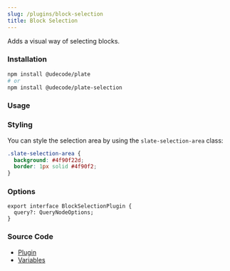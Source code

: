 ```yaml
---
slug: /plugins/block-selection
title: Block Selection
---
```


Adds a visual way of selecting blocks.

### Installation

```bash npm2yarn
npm install @udecode/plate
# or
npm install @udecode/plate-selection
```

### Usage



<BlockSelectionSandpack />

### Styling

You can style the selection area by using the `slate-selection-area` class:

```css
.slate-selection-area {
  background: #4f90f22d;
  border: 1px solid #4f90f2;
}
```

### Options

```tsx
export interface BlockSelectionPlugin {
  query?: QueryNodeOptions;
}
```

### Source Code

- [Plugin](https://github.com/udecode/plate/blob/main/packages/block-selection/src)
- [Variables](https://github.com/udecode/plate/blob/main/examples/src)
